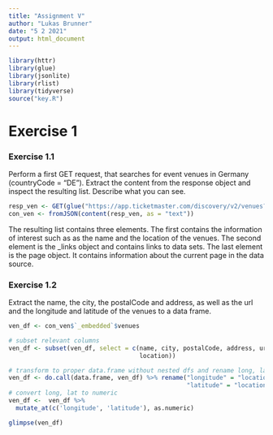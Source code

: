 ```yaml
---
title: "Assignment V"
author: "Lukas Brunner"
date: "5 2 2021"
output: html_document
---
```


```r
library(httr)
library(glue)
library(jsonlite)
library(rlist)
library(tidyverse)
source("key.R")
```

# Exercise 1
### Exercise 1.1
Perform a first GET request, that searches for event venues in Germany (countryCode = "DE"). Extract
the content from the response object and inspect the resulting list. Describe what you can see.

```r

resp_ven <- GET(glue("https://app.ticketmaster.com/discovery/v2/venues?apikey={key}&locale=*&countryCode=DE"))
con_ven <- fromJSON(content(resp_ven, as = "text"))
```
The resulting list contains three elements. The first contains the information of interest such as as the name and the location of the venues. The second element is the _links object and contains links to data sets. The last element is the page object. It contains information about the current page in the data source. 

### Exercise 1.2
Extract the name, the city, the postalCode and address, as well as the url and the longitude and
latitude of the venues to a data frame.

```r
ven_df <- con_ven$`_embedded`$venues

# subset relevant columns
ven_df <- subset(ven_df, select = c(name, city, postalCode, address, url, 
                                    location))

# transform to proper data.frame without nested dfs and rename long, lat
ven_df <- do.call(data.frame, ven_df) %>% rename("longitude" = "location.longitude",
                                                 "latitude" = "location.latitude")
# convert long, lat to numeric
ven_df <-  ven_df %>%
  mutate_at(c('longitude', 'latitude'), as.numeric)

glimpse(ven_df)
```